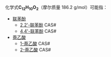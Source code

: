 {{DISPLAYTITLE:C<sub>12</sub>H<sub>10</sub>O<sub>2</sub>}}{{MolFormDisambigNav|C=12|H=10|O=2}}
化学式'''C<sub>12</sub>H<sub>10</sub>O<sub>2</sub>'''（摩尔质量 186.2 g/mol）可能指：

* [[联苯酚|联苯酚]]
** [[2,2'-联苯酚|2,2'-联苯酚]] CAS#{{CAS|1806-29-7}}
** [[4,4'-联苯酚|4,4'-联苯酚]] CAS#{{CAS|92-88-6}}
* [[萘乙酸|萘乙酸]]
** [[1-萘乙酸|1-萘乙酸]] CAS#{{CAS|86-87-3}}
** [[2-萘乙酸|2-萘乙酸]] CAS#{{CAS|581-96-4}}

{{MolFormDisambig}}